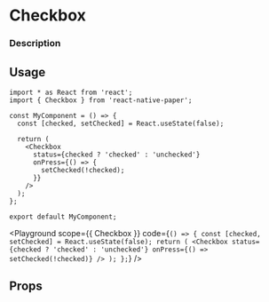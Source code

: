 
# Checkbox

### Description

## Usage

```tsx
import * as React from 'react';
import { Checkbox } from 'react-native-paper';

const MyComponent = () => {
  const [checked, setChecked] = React.useState(false);

  return (
    <Checkbox
      status={checked ? 'checked' : 'unchecked'}
      onPress={() => {
        setChecked(!checked);
      }}
    />
  );
};

export default MyComponent;
```

<Playground
  scope={{ Checkbox }}
  code={`
() => {
  const [checked, setChecked] = React.useState(false);
  return (
    <Checkbox
      status={checked ? 'checked' : 'unchecked'}
      onPress={() => setChecked(!checked)}
    />
  );
};
`}
/>

## Props